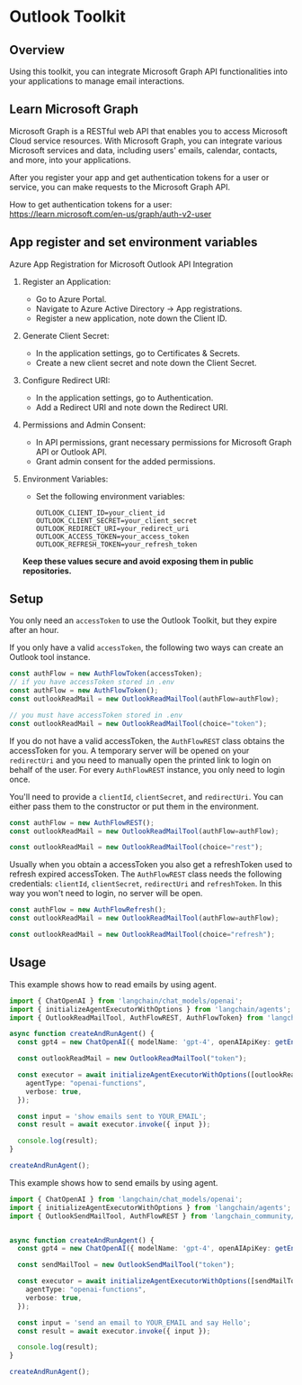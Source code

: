 # Outlook Toolkit

## Overview

Using this toolkit, you can integrate Microsoft Graph API functionalities into your applications to manage email interactions.

## Learn Microsoft Graph

Microsoft Graph is a RESTful web API that enables you to access Microsoft Cloud service resources. With Microsoft Graph, you can integrate various Microsoft services and data, including users' emails, calendar, contacts, and more, into your applications.

After you register your app and get authentication tokens for a user or service, you can make requests to the Microsoft Graph API.

How to get authentication tokens for a user:   
https://learn.microsoft.com/en-us/graph/auth-v2-user

## App register and set environment variables
Azure App Registration for Microsoft Outlook API Integration

1. Register an Application:
   - Go to Azure Portal.
   - Navigate to Azure Active Directory -> App registrations.
   - Register a new application, note down the Client ID.

2. Generate Client Secret:
   - In the application settings, go to Certificates & Secrets.
   - Create a new client secret and note down the Client Secret.

3. Configure Redirect URI:
   - In the application settings, go to Authentication.
   - Add a Redirect URI and note down the Redirect URI.

4. Permissions and Admin Consent:
   - In API permissions, grant necessary permissions for Microsoft Graph API or Outlook API.
   - Grant admin consent for the added permissions.

6. Environment Variables:
   - Set the following environment variables:

     ```env
     OUTLOOK_CLIENT_ID=your_client_id
     OUTLOOK_CLIENT_SECRET=your_client_secret
     OUTLOOK_REDIRECT_URI=your_redirect_uri
     OUTLOOK_ACCESS_TOKEN=your_access_token
     OUTLOOK_REFRESH_TOKEN=your_refresh_token

     ```

   **Keep these values secure and avoid exposing them in public repositories.**

## Setup

You only need an `accessToken` to use the Outlook Toolkit, but they expire after an hour.

If you only have a valid `accessToken`, the following two ways can create an Outlook tool instance.  

```typescript
const authFlow = new AuthFlowToken(accessToken);
// if you have accessToken stored in .env
const authFlow = new AuthFlowToken();
const outlookReadMail = new OutlookReadMailTool(authFlow=authFlow);
```
```typescript
// you must have accessToken stored in .env
const outlookReadMail = new OutlookReadMailTool(choice="token");
```

If you do not have a valid accessToken, the `AuthFlowREST` class obtains the accessToken for you. A temporary server will be opened on your `redirectUri` and you need to manually open the printed link to login on behalf of the user. For every `AuthFlowREST` instance, you only need to login once. 

You'll need to provide a `clientId`, `clientSecret`, and `redirectUri`.
You can either pass them to the constructor or put them in the environment.
```typescript
const authFlow = new AuthFlowREST();
const outlookReadMail = new OutlookReadMailTool(authFlow=authFlow);
```

```typescript
const outlookReadMail = new OutlookReadMailTool(choice="rest");
```

Usually when you obtain a accessToken you also get a refreshToken used to refresh expired accessToken. The `AuthFlowREST` class needs the following credentials: `clientId`, `clientSecret`, `redirectUri` and `refreshToken`. In this way you won't need to login, no server will be open.

```typescript
const authFlow = new AuthFlowRefresh();
const outlookReadMail = new OutlookReadMailTool(authFlow=authFlow);
```
```typescript
const outlookReadMail = new OutlookReadMailTool(choice="refresh");
```

## Usage

This example shows how to read emails by using agent.

```typescript
import { ChatOpenAI } from 'langchain/chat_models/openai';
import { initializeAgentExecutorWithOptions } from 'langchain/agents';
import { OutlookReadMailTool, AuthFlowREST, AuthFlowToken} from 'langchain_community/tools/outlook';

async function createAndRunAgent() {
  const gpt4 = new ChatOpenAI({ modelName: 'gpt-4', openAIApiKey: getEnvironmentVariable("OPENAI_API_KEY")});

  const outlookReadMail = new OutlookReadMailTool("token");

  const executor = await initializeAgentExecutorWithOptions([outlookReadMail], gpt4, {
    agentType: "openai-functions",
    verbose: true,
  });

  const input = 'show emails sent to YOUR_EMAIL';
  const result = await executor.invoke({ input });

  console.log(result);
}

createAndRunAgent();
```

This example shows how to send emails by using agent.

```typescript
import { ChatOpenAI } from 'langchain/chat_models/openai';
import { initializeAgentExecutorWithOptions } from 'langchain/agents';
import { OutlookSendMailTool, AuthFlowREST } from 'langchain_community/tools/outlook';


async function createAndRunAgent() {
  const gpt4 = new ChatOpenAI({ modelName: 'gpt-4', openAIApiKey: getEnvironmentVariable("OPENAI_API_KEY")});

  const sendMailTool = new OutlookSendMailTool("token");

  const executor = await initializeAgentExecutorWithOptions([sendMailTool], gpt4, {
    agentType: "openai-functions",
    verbose: true,
  });

  const input = 'send an email to YOUR_EMAIL and say Hello';
  const result = await executor.invoke({ input });

  console.log(result);
}

createAndRunAgent();
```
